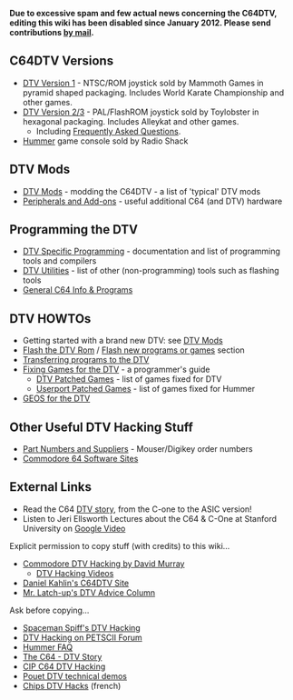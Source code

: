 '''Due to excessive spam and few actual news concerning the C64DTV, editing this wiki has been disabled since January 2012. Please send contributions [[Special:Emailuser/1570|by mail]].'''
== C64DTV Versions ==
* [[DTV Version 1]] - NTSC/ROM joystick sold by Mammoth Games in pyramid shaped packaging. Includes World Karate Championship and other games.
* [[DTV Version 2/3]] - PAL/FlashROM joystick sold by Toylobster in hexagonal packaging. Includes Alleykat and other games.
** Including [[DTV_Version_2/3#FAQ|Frequently Asked Questions]].
* [[Hummer]] game console sold by Radio Shack

== DTV Mods ==
* [[DTV Mods]] - modding the C64DTV - a list of 'typical' DTV mods
* [[Peripherals and Add-ons]] - useful additional C64 (and DTV) hardware

== Programming the DTV ==
* [[DTV Specific Programming]] - documentation and list of programming tools and compilers
* [[DTV Utilities]] - list of other (non-programming) tools such as flashing tools
* [[General C64 Info & Programs]]

== DTV HOWTOs ==
* Getting started with a brand new DTV: see [[DTV Mods]]
* [[Flash the DTV Rom]] / [[Flash_the_DTV_Rom#Flash_new_programs|Flash new programs or games]] section
* [[Transferring programs to the DTV]]
* [[Fixing Games for the DTV]] - a programmer's guide
** [[DTV Patched Games]] - list of games fixed for DTV
** [[Userport Patched Games]] - list of games fixed for Hummer
* [[GEOS for the DTV]]

== Other Useful DTV Hacking Stuff ==
* [[Part Numbers and Suppliers]] - Mouser/Digikey order numbers
* [[Commodore 64 Software Sites]]

== External Links ==
* Read the C64 [http://www.hobby.nl/~commodore-gg/CIP/Pagina/INFO-DTV-GB.htm DTV story], from the C-one to the ASIC version!
* Listen to Jeri Ellsworth Lectures about the C64 & C-One at Stanford University on [http://video.google.com/videoplay?docid=-1053309060448851979&hl=en-CA Google Video]

Explicit permission to copy stuff (with credits) to this wiki...
* [http://galaxy22.dyndns.org/dtv/ Commodore DTV Hacking by David Murray]
** [http://galaxy22.dyndns.org/dtv/hackvideo/ DTV Hacking Videos]
* [http://www.kahlin.net/daniel/dtv/ Daniel Kahlin's C64DTV Site]
* [http://www.geocities.com/dtvhacking/ Mr. Latch-up's DTV Advice Column]
Ask before copying...
* [http://symlink.dk/nostalgia/dtv/ Spaceman Spiff's DTV Hacking]
* [http://jledger.proboards19.com/index.cgi?board=dtvhacking DTV Hacking on PETSCII Forum]
* [http://home.earthlink.net/~dgdtv/dtv/data/hummer_faq.html Hummer FAQ]
* [http://www.hobby.nl/~commodore-gg/CIP/Pagina/INFO-DTV-GB.htm The C64 - DTV Story]
* [http://home.wanadoo.nl/richard.lagendijk/Pagina/COMP-C64-DTV-Hacking.htm CIP C64 DTV Hacking]
* [http://pouet.net/prodlist.php?platform%5B%5D=C64+DTV Pouet DTV technical demos]
* [http://alg5.ifrance.com/dtv/index.htm Chips DTV Hacks] (french)
